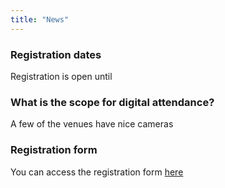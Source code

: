```yaml
---
title: "News"
---
```


### Registration dates

Registration is open until

### What is the scope for digital attendance?

A few of the venues have nice cameras

### Registration form

You can access the registration form [here](registration.qmd)
